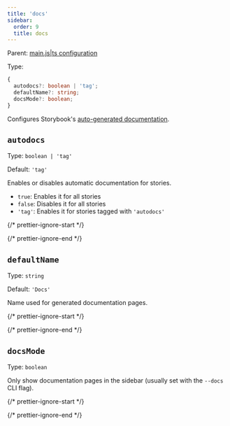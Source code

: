```yaml
---
title: 'docs'
sidebar:
  order: 9
  title: docs
---
```


Parent: [main.js|ts configuration](./main-config.mdx)

Type:

```ts
{
  autodocs?: boolean | 'tag';
  defaultName?: string;
  docsMode?: boolean;
}
```

Configures Storybook's [auto-generated documentation](../../writing-docs/autodocs.mdx).

## `autodocs`

Type: `boolean | 'tag'`

Default: `'tag'`

Enables or disables automatic documentation for stories.

* `true`: Enables it for all stories
* `false`: Disables it for all stories
* `'tag'`: Enables it for stories tagged with `'autodocs'`

{/* prettier-ignore-start */}

<CodeSnippets path="main-config-docs-autodocs.md" />

{/* prettier-ignore-end */}

## `defaultName`

Type: `string`

Default: `'Docs'`

Name used for generated documentation pages.

{/* prettier-ignore-start */}

<CodeSnippets path="main-config-docs-default-name.md" />

{/* prettier-ignore-end */}

## `docsMode`

Type: `boolean`

Only show documentation pages in the sidebar (usually set with the `--docs` CLI flag).

{/* prettier-ignore-start */}

<CodeSnippets path="main-config-docs-docs-mode.md" />

{/* prettier-ignore-end */}
